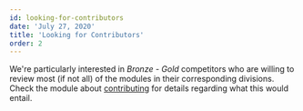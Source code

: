 ```yaml
---
id: looking-for-contributors
date: 'July 27, 2020'
title: 'Looking for Contributors'
order: 2
---
```


We're particularly interested in _Bronze - Gold_ competitors who are willing to review most (if not all) of the modules in their corresponding divisions. Check the module about [contributing](/intro/contributing) for details regarding what this would entail.
